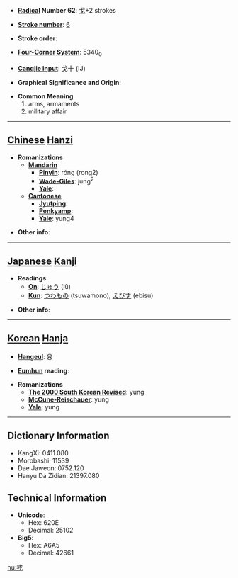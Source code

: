 * '''[[Wiktionary:Chinese radical index| Radical]] Number 62''': [[Wiktionary:Chinese radical index 戈|戈]]+2 strokes

* '''[[Wiktionary:Chinese total strokes index|Stroke number]]''': [[Wiktionary:Chinese total strokes index 6|6]]

* '''Stroke order''': 

* '''[[Wiktionary:Chinese four corner index|Four-Corner System]]''': 5340<sub>0</sub>

* '''[[Wiktionary:Chinese Cangjie index|Cangjie input]]''': 戈十 (IJ)

* '''Graphical Significance and Origin''': 

* '''Common Meaning'''
*#arms, armaments
*# military affair


----

== [[Chinese]] [[Hanzi]] ==

* '''Romanizations'''
** '''[[Mandarin]]'''
*** '''[[Pinyin]]''': róng (rong2)
*** '''[[Wade-Giles]]''': jung<sup>2</sup>
*** '''[[Yale]]''': 
** '''[[Cantonese]]'''
*** '''[[Jyutping]]''':
*** '''[[Penkyamp]]''': 
*** '''[[Yale]]''': yung4

* '''Other info''': 

----

== [[Japanese]] [[Kanji]] ==

* '''Readings'''
** '''[[On]]''': [[じゅう]] (jū)
** '''[[Kun]]''': [[つわもの]] (tsuwamono), [[えびす]] (ebisu)

* '''Other info''':  

----

== [[Korean]] [[Hanja]] ==

* '''[[Hangeul]]''': 융

* '''[[Eumhun]] reading''': 

* '''Romanizations'''
** '''[[The 2000 South Korean Revised Romanization|The 2000 South Korean Revised]]''': yung
** '''[[McCune-Reischauer]]''': yung
** '''[[Yale]]''': yung

----

== Dictionary Information ==

* KangXi: 0411.080
* Morobashi: 11539
* Dae Jaweon: 0752.120
* Hanyu Da Zidian: 21397.080

== Technical Information ==

* '''Unicode''':
** Hex: 620E
** Decimal: 25102
* '''Big5''':
** Hex: A6A5
** Decimal: 42661

[[hu:戎]]